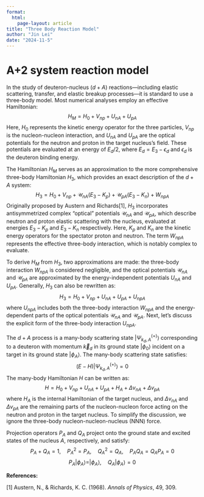 ```yaml
---
format: 
  html:
    page-layout: article
title: "Three Body Reaction Model"
author: "Jin Lei"
date: "2024-11-5"
---
```

# A+2 system reaction model 
In the study of deuteron-nucleus ($d+A$) reactions—including elastic scattering, transfer, and elastic breakup processes—it is standard to use a three-body model. Most numerical analyses employ an effective Hamiltonian:
$$
H_M = H_0 + V_{np} + U_{nA} + U_{pA}
$$
Here, $H_0$ represents the kinetic energy operator for the three particles, $V_{np}$ is the nucleon-nucleon interaction, and $U_{nA}$ and $U_{pA}$ are the optical potentials for the neutron and proton in the target nucleus's field. These potentials are evaluated at an energy of $E_d/2$, where $E_d = E_3 - \epsilon_d$ and $\epsilon_d$ is the deuteron binding energy.

The Hamiltonian $H_M$ serves as an approximation to the more comprehensive three-body Hamiltonian $H_3$, which provides an exact description of the $d+A$ system:
$$
H_3 = H_0 + V_{np} + \mathcal{U}_{nA}(E_3-K_p) + \mathcal{U}_{pA}(E_3-K_n) + W_{npA}
$$
Originally proposed by Austern and Richards$[1]$, $H_3$ incorporates antisymmetrized complex "optical" potentials $\mathcal{U}_{nA}$ and $\mathcal{U}_{pA}$, which describe neutron and proton elastic scattering with the nucleus, evaluated at energies $E_3-K_p$ and $E_3-K_n$ respectively. Here, $K_p$ and $K_n$ are the kinetic energy operators for the spectator proton and neutron. The term $W_{npA}$ represents the effective three-body interaction, which is notably complex to evaluate.

To derive $H_M$ from $H_3$, two approximations are made: the three-body interaction $W_{npA}$ is considered negligible, and the optical potentials $\mathcal{U}_{nA}$ and $\mathcal{U}_{pA}$ are approximated by the energy-independent potentials $U_{nA}$ and $U_{pA}$. Generally, $H_3$ can also be rewritten as:
$$
H_3 = H_0 + V_{np} + U_{nA} + U_{pA} + U_{npA}
$$
where $U_{npA}$ includes both the three-body interaction $W_{npA}$ and the energy-dependent parts of the optical potentials $\mathcal{U}_{nA}$ and $\mathcal{U}_{pA}$. Next, let's discuss the explicit form of the three-body interaction $U_{npA}$.

The $d+A$ process is a many-body scattering state $|\Psi_{k_d, A}^{(+)}\rangle$ corresponding to a deuteron with momentum $\vec{k}_d$ in its ground state $|\phi_0\rangle$ incident on a target in its ground state $|\phi_A\rangle$. The many-body scattering state satisfies:
$$
(E-H)|\Psi_{k_d, A}^{(+)}\rangle = 0
$$
The many-body Hamiltonian $H$ can be written as:
$$
H = H_0 + V_{np} + U_{nA} + U_{pA} + H_A + \Delta v_{nA} + \Delta v_{pA}
$$
where $H_A$ is the internal Hamiltonian of the target nucleus, and $\Delta v_{nA}$ and $\Delta v_{pA}$ are the remaining parts of the nucleon-nucleon force acting on the neutron and proton in the target nucleus. To simplify the discussion, we ignore the three-body nucleon-nucleon-nucleus (NNN) force.

Projection operators $P_A$ and $Q_A$ project onto the ground state and excited states of the nucleus $A$, respectively, and satisfy:
$$
P_A + Q_A = 1, \quad P_A^2 = P_A, \quad Q_A^2 = Q_A, \quad P_AQ_A = Q_AP_A = 0
$$
$$
P_A | \phi_A \rangle = | \phi_A \rangle, \quad Q_A | \phi_A \rangle = 0
$$

**References:**

[1] Austern, N., & Richards, K. C. (1968). *Annals of Physics*, 49, 309.